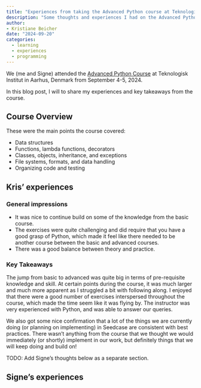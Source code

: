 ```yaml
---
title: "Experiences from taking the Advanced Python course at Teknologisk Institut"
description: "Some thoughts and experiences I had on the Advanced Python course at Teknologisk Institut that I took from September 4-5, 2024."
author:
- Kristiane Beicher
date: "2024-09-20"
categories:
  - learning
  - experiences
  - programming
---
```


We (me and Signe) attended the [Advanced Python
Course](https://www.teknologisk.dk/kurser/videregaaende-python-programmering/k91467)
at Teknologisk Institut in Aarhus, Denmark from September 4-5, 2024.

In this blog post, I will to share my experiences and key takeaways from
the course.

## Course Overview

These were the main points the course covered:

-   Data structures
-   Functions, lambda functions, decorators
-   Classes, objects, inheritance, and exceptions
-   File systems, formats, and data handling
-   Organizing code and testing

## Kris' experiences

### General impressions

-   It was nice to continue build on some of the knowledge from the
    basic course.
-   The exercises were quite challenging and did require that you have a
    good grasp of Python, which made it feel like there needed to be
    another course between the basic and advanced courses.
-   There was a good balance between theory and practice.

### Key Takeaways

The jump from basic to advanced was quite big in terms of pre-requisite
knowledge and skill. At certain points during the course, it was much
larger and much more apparent as I struggled a bit with following along.
I enjoyed that there were a good number of exercises interspersed
throughout the course, which made the time seem like it was flying by.
The instructor was very experienced with Python, and was able to answer
our queries.

We also got some nice confirmation that a lot of the things we are
currently doing (or planning on implementing) in Seedcase are consistent
with best practices. There wasn't anything from the course that we
thought we would immediately (or shortly) implement in our work, but
definitely things that we will keep doing and build on!

::: content-hidden
TODO: Add Signe's thoughts below as a separate section.

## Signe's experiences
:::

